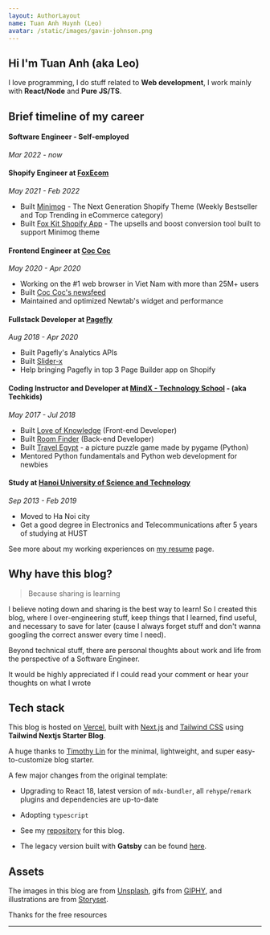 ```yaml
---
layout: AuthorLayout
name: Tuan Anh Huynh (Leo)
avatar: /static/images/gavin-johnson.png
---
```



## Hi <Twemoji emoji="waving hand" /> I'm Tuan Anh (aka Leo)

I love programming, I do stuff related to **Web development**, I work mainly with **React/Node** and **Pure JS/TS**.

## Brief timeline of my career

#### Software Engineer - Self-employed
*Mar 2022 - now*

#### Shopify Engineer at [FoxEcom](https://foxecom.com/)
*May 2021 - Feb 2022*
- Built [Minimog](https://themeforest.net/item/minimog-the-high-converting-shopify-theme/33380968) - The Next Generation Shopify Theme (Weekly Bestseller and Top Trending in eCommerce category)
- Built [Fox Kit Shopify App](https://apps.shopify.com/foxecom-boost-sales) - The upsells and boost conversion tool built to support Minimog theme

#### Frontend Engineer at [Coc Coc](https://coccoc.com/)
*May 2020 - Apr 2020*
- Working on the #1 web browser in Viet Nam with more than 25M+ users
- Built [Coc Coc's newsfeed](https://coccoc.com/webhp)
- Maintained and optimized Newtab's widget and performance

#### Fullstack Developer at [Pagefly](https://apps.shopify.com/pagefly)
*Aug 2018 - Apr 2020*
- Built Pagefly's Analytics APIs
- Built [Slider-x](https://github.com/sellersmith/slider-x)
- Help bringing Pagefly in top 3 Page Builder app on Shopify

#### Coding Instructor and Developer at [MindX - Technology School](https://mindx.edu.vn/) - (aka Techkids)
*May 2017 - Jul 2018*
- Built [Love of Knowledge](http://lok.vn/) (Front-end Developer)
- Built [Room Finder](https://hta218.github.io/get-a-room-api-docs/) (Back-end Developer)
- Built [Travel Egypt](https://github.com/hta218/Travel_Egypt) - a picture puzzle game made by pygame (Python)
- Mentored Python fundamentals and Python web development for newbies

#### Study at [Hanoi University of Science and Technology](https://www.hust.edu.vn/)
*Sep 2013 - Feb 2019*
- Moved to Ha Noi city
- Get a good degree in Electronics and Telecommunications after 5 years of studying at HUST

See more about my working experiences on [my resume](/resume) page.

## Why have this blog?

> Because sharing is learning

I believe noting down and sharing is the best way to learn!
So I created this blog, where I over-engineering stuff, keep things that I learned, find useful, and necessary to save for later (cause I always forget stuff and don't wanna googling the correct answer every time I need).

Beyond technical stuff, there are personal thoughts about work and life from the perspective of a Software Engineer.

It would be highly appreciated if I could read your comment or hear your thoughts on what I wrote <Twemoji emoji="clinking-beer-mugs" />

## Tech stack

This blog is hosted on [Vercel](https://vercel.com/), built with [Next.js](https://nextjs.org/) and [Tailwind CSS](https://tailwindcss.com/) using **Tailwind Nextjs Starter Blog**.

A huge thanks to [Timothy Lin](https://twitter.com/timlrxx) for the minimal, lightweight, and super easy-to-customize blog starter.

A few major changes from the original template:

- Upgrading to React 18, latest version of `mdx-bundler`, all `rehype`/`remark` plugins and dependencies are up-to-date <Twemoji emoji="inbox-tray" />
- Adopting `typescript` <Twemoji emoji="party-popper" />

- See my [repository](https://github.com/hta218/leo-blog) for this blog.
- The legacy version built with **Gatsby** can be found [here](https://leo-blog-legacy.vercel.app/).

## Assets

The images in this blog are from [Unsplash](https://unsplash.com/), gifs from [GIPHY](https://giphy.com/), and illustrations are from [Storyset](https://storyset.com/).

Thanks for the free resources <Twemoji emoji="folded-hands" />

---
